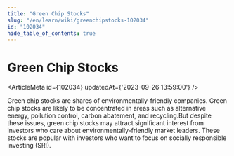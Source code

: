 ```yaml
---
title: "Green Chip Stocks"
slug: "/en/learn/wiki/greenchipstocks-102034"
id: "102034"
hide_table_of_contents: true
---
```



# Green Chip Stocks

<ArticleMeta id={102034} updatedAt={'2023-09-26 13:59:00'} />
<div className='border-solid border-b border-t-0 my-4 border-[var(--ifm-color-gray-300)]' />

Green chip stocks are shares of environmentally-friendly companies. Green chip stocks are likely to be concentrated in areas such as alternative energy, pollution control, carbon abatement, and recycling.But despite these issues, green chip stocks may attract significant interest from investors who care about environmentally-friendly market leaders. These stocks are popular with investors who want to focus on socially responsible investing (SRI).
